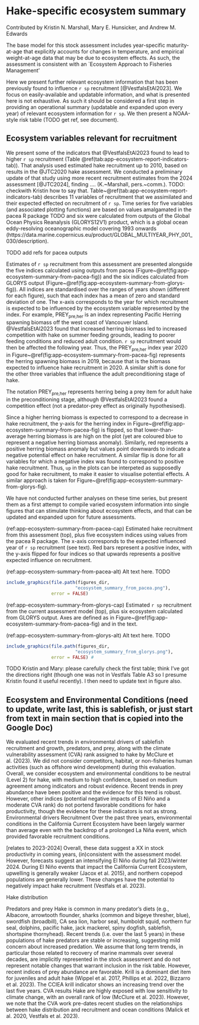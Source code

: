 \newpage

\rfoot{Ecosystem report}

# Hake-specific ecosystem summary {#sec:app-ecosystem-report}

Contributed by Kristin N. Marshall, Mary E. Hunsicker, and Andrew M. Edwards

The base model for this stock assessment includes
year-specific maturity-at-age that explicitly accounts for changes in temperature, and
empirical weight-at-age data that may be due to ecosystem effects. As such, the
assessment is consistent with an `Ecosystem Approach to Fisheries
Management'

<!-- TODO add ref related to Jenny's talk if Bridget has something. -->

Here we
present further relevant ecosystem information that has been previously
found to influence `r sp` recruitment [@VestfalsEtAl2023].
We focus on easily-available and updatable
information, and what is presented here is not exhaustive. As such it should be
considered a first step in providing an operational summary (updatable and
expanded upon every year) of relevant
ecosystem information for `r sp`. We then present a NOAA-style risk table (TODO
get ref, see document).

## Ecosystem variables relevant for recruitment

We present some of the indicators that @VestfalsEtAl2023 found to lead to higher
`r sp` recruitment (Table \@ref(tab:app-ecosystem-report-indicators-tab)). That
analysis used estimated hake recruitment up to 2010, based on results in
the @JTC2020 hake assessment. We conducted a preliminary update of
that study using more recent recruitment estimates from the 2024 assessment
[@JTC2024], finding .... (K.~Marshall, pers.~comm.). TODO: checkwith Kristin
how to say that. Table~\@ref(tab:app-ecosystem-report-indicators-tab) describes
11 variables of recruitment that we assimilated and their expected effected on
recruitment of `r sp`. Time series for five variables (and associated plotting
functions) are based on values amalgamated in the pacea R package TODO and six
were calculated from outputs of the Global
Ocean Physics Reanalysis (GLORYS12V1) product, which is a global ocean
eddy-resolving oceanographic model covering 1993 onwards
(https://data.marine.copernicus.eu/product/GLOBAL_MULTIYEAR_PHY_001_030/description).


\begin{table}[hbp]
\centering
\caption{\label{tab:app-ecosystem-report-indicators-tab}Descriptions of easily
available ecosystem variables that were found to influence `r sp`
recruitment either by Vestfals et al. (2023) or our updated analyses (unpublished).
Variables are in order of life-history stage, following Table~A1 of Vestfals et
al. (2023); see that reference for full details. Shelf break is considered
between 100 and 2,000~m isobaths, defining the longitudinal extent for several
variables. Subscripts refer to life-history stage: TODO}
\centering
\fontsize{10}{12}\selectfont
\begin{tabular}[t]{p{3cm}p{6cm}p{6cm}}
\toprule
Abbreviation~of variable & Definition & Effect on recruitment; expectation for an increase in
variable\\
\midrule

PREY$_{\mbox{pre,her}}$ & Pacific Herring spawning biomass off the west coast of
Vancouver Island & Increased competition with herring on summer feeding grounds
leads to poorer feeding conditions and reduced adult condition;
$\downarrow$ recruitment the following year\\

BI$_{\mbox{pre}}$ & North Pacific Current Bifurcation Index & Northward-shifted
bifurcation leads to increased advection of prey southwards, leading to poorer
feeding conditions off British Columbia, Washington, and Oregon, and reduced
adult condition;
$\downarrow$ recruitment the following year\\

PDO$_{\mbox{pre}}$ & Pacific Decadal Oscillation during preconditioning (Apr-Sep) & Indicator of basin-scale
processes, negative phase linked to higher productivity and improved adult condition (Apr-Sep);
$\downarrow$ recruitment the following year\\

NPGO$_{\mbox{pre}}$ & North Pacific Gyre Oscillation during preconditioning
(Apr-Sep) & Indicator of basin-scale
processes, positive phase linked to higher nutrient concentrations and
productivity, and improved adult condition;
$\uparrow$ recruitment the following year\\

TEMP$_{\mbox{spawn}}$ & Mean temperature during spawning (shelf break,
Jan-Mar, 130-500~m depth, 31-36~\textdegree~N) & Fish less likely to spawn at
higher temperatures; $\downarrow$ recruitment that year\\

AST$_{\mbox{eggs}}$ & Net along-shore transport (shelf break,
Jan-Mar, 40-60~m depth, 31-36~\textdegree~N)
& Increased northward advection away from juvenile nursery areas decreases
recruitment; $\downarrow$ recruitment that year\\

MLD$_{\mbox{yolk}}$ & Mean mixed layer depth (shelf break
Jan-Apr, 31-36~\textdegree~N)
& Larvae aggregate at base of mixed layer so mixed layer depth may limit how far
they rise in the water column affecting later transport; $\downarrow$ recruitment that year\\

SSH$_{\mbox{JA.c}}$ & Average sea-surface
height off California as an indicator of basin-scale processes (from coast to
30~km offshore, Jan-Apr, 34.5-42.5~\textdegree~N)
& Not clear which way it goes (not in Table A3 Vestfals). TODO ???\\

MLD$_{\mbox{latelarv}}$ & Mean mixed layer depth (shelf break
Mar-Jun, 31-37~\textdegree~N)
& Larvae aggregate at base of mixed layer so mixed layer depth may limit how far they rise in the
water column affecting later transport; $\downarrow$ recruitment that year\\

PU$_{\mbox{latelarv}}$ & Strength of poleward undercurrent (from coast to 275~m isobath,
Mar-Jun, 75-275~m depth, 33.5-34.5~\textdegree~N)
& Increased northward
advection away from juvenile nursery areas decreases recruitment; $\downarrow$ recruitment that year \\

PRED$_{\mbox{age0.age1hake}}$ & Biomass of age-1 Pacific Hake (from this stock assessment)
& Age-1 hake predate on pelagic juveniles (roughly Apr-Sep); $\downarrow$ recruitment that year \\

\bottomrule
\end{tabular}
\end{table}



TODO add refs for pacea outputs

Estimates of `r sp` recruitment from this assessment are presented alongside the
five indices calculated using outputs from pacea
(Figure~\@ref(fig:app-ecosystem-summary-from-pacea-fig))
and the six indices calculated from GLORYS output
(Figure~\@ref(fig:app-ecosystem-summary-from-glorys-fig)).
All indices are standardised over the ranges of years shown (different for each
figure), such that each index has a mean of zero and standard deviation of
one. The x-axis corresponds to the year for which recruitment is expected to be
influenced by the ecosystem variable represented by the index. For example,
PREY$_{\mbox{pre,her}}$ is an index representing Pacific Herring spawning biomass off the west coast of
Vancouver Island. @VestfalsEtAl2023 found that increased herring biomass led to
increased competition with hake on summer feeding grounds, leading to poorer
feeding conditions and reduced adult condition. `r sp` recruitment would then be
affected the following year. Thus, the PREY$_{\mbox{pre,her}}$ index year 2020 in
Figure~\@ref(fig:app-ecosystem-summary-from-pacea-fig)
represents the herring spawning biomass in 2019, because that is the biomass
expected to influence hake recruitment in 2020. A similar shift is done for the
other three variables that influence the adult preconditioning stage of hake.

The notation PREY$_{\mbox{pre,her}}$ represents herring being a prey item for
adult hake in the preconditioning stage, although @VestfalsEtAl2023 found a
competition effect (not a predator-prey effect as originally hypothesised).

Since a higher herring biomass is expected to correspond to a decrease in hake
recruitment, the y-axis for the herring index in
Figure~\@ref(fig:app-ecosystem-summary-from-pacea-fig)
is flipped, so that lower-than-average herring biomass is are high on the plot
(yet are coloured blue to represent a negative herring biomass
anomaly). Similarly, red represents a positive herring biomass anomaly but
values point downwards to indicate a negative potential effect on hake
recruitment. A similar flip is done for all variables for which a negative index
was found to
correspond to positive hake recruitment. Thus, `up` in the plots can be
interpeted as supposedly good for hake recruitment, to make it easier to
visualise potential effects. A similar approach is taken for
Figure~\@ref(fig:app-ecosystem-summary-from-glorys-fig).

We have not conducted further analyses on these time series, but present them as
a first attempt to compile varied ecosystem information into single figures that
can
stimulate thinking about ecosystem effects, and
that can be updated and expanded upon for future assessments.

<!-- Figures currently built in pacea/R-temp/ecosystem-summary-hake-make-figures.R on dev-andy branch -->

(ref:app-ecosystem-summary-from-pacea-cap) Estimated hake recruitment from this assessment (top), plus five ecosystem indices
using values from the pacea R package. The x-axis corresponds to the
expected influenced year
of `r sp` recruitment (see
text). Red bars represent a positive index, with the y-axis flipped for four
indices so that
upwards represents a positive expected influence on recruitment.

(ref:app-ecosystem-summary-from-pacea-alt) Alt text here. TODO

```r

include_graphics(file.path(figures_dir,
                          "ecosystem_summary_from_pacea.png"),
                 error = FALSE)
```

(ref:app-ecosystem-summary-from-glorys-cap) Estimated `r sp` recruitment from
the current assessment model (top), plus six ecosystem calculated from GLORYS
output. Axes are defined as in
Figure~\@ref(fig:app-ecosystem-summary-from-pacea-fig) and in the text.

(ref:app-ecosystem-summary-from-glorys-alt) Alt text here. TODO

```r

include_graphics(file.path(figures_dir,
                          "ecosystem_summary_from_glorys.png"),
                 error = FALSE) #
```

\clearpage

\begin{table}[hbp]
\centering
\caption{\label{tab:app-ecosystem-report-risk-tab}Risk table ....}
\centering
\fontsize{10}{12}\selectfont
\begin{tabular}[t]{p{5cm}p{5cm}p{5cm}}
\toprule
Ecosystem and environmental conditions & Assessment data inputs &
Assessment model fits and structural uncertainty\\
\midrule
Recruitment: 2020-2021 recruitment indicators were positive (environmental
conditions) & & \\
 & & \\
Prey: increasing (krill, juvenile hake) & & \\
 & & \\
Predators: no trend & & \\
 & & \\
CVA rank: low & & \\
\hline
Level 2 (medium agreement, robust evidence) & Level 3 (maturity-at-age linked
explicitly to temperature) & Level X\\
\bottomrule
\end{tabular}
\end{table}

TODO Kristin and Mary: please carefully check the first table; think I've got
the directions right (though one was not in Vestfals Table A3 so I presume
Kristin found it useful recently). I then need to update text in figure also.

## Ecosystem and Environmental Conditions (need to update, write last, this is sablefish, or just start from text in main section that is copied into the Google Doc)

We evaluated recent trends in environmental drivers of sablefish recruitment and growth, predators, and prey, along with the climate vulnerability assessment (CVA) rank assigned to hake by McClure et al. (2023). We did not consider competitors, habitat, or non-fisheries human activities (such as offshore wind development) during this evaluation. Overall, we consider ecosystem and environmental conditions to be neutral (Level 2) for hake, with medium to high confidence, based on medium agreement among indicators and robust evidence. Recent trends in prey abundance have been positive and the evidence for this trend is robust. However, other indices (potential negative impacts of El Niño and a moderate CVA rank) do not portend favorable conditions for hake productivity, though the evidence for these indicators is not as strong.
Environmental drivers
Recruitment
Over the past three years, environmental conditions in the California Current Ecosystem have been largely warmer than average even with the backdrop of a prolonged La Niña event, which provided favorable recruitment conditions.

[relates to 2023-2024] Overall, these data suggest a XX in stock productivity in
coming years, (in)consistent with the assessment model. However, forecasts
suggest an intensifying El Niño during fall 2023/winter 2024. During El Niño
events that impact the California Current Ecosystem, upwelling is generally
weaker (Jacox et al. 2015), and northern copepod populations are generally
lower. These changes have the potential to negatively impact hake recruitment
(Vestfals et al. 2023).

Hake distribution

Predators and prey
Hake is common in many predator’s diets (e.g., Albacore, arrowtooth flounder, sharks (common and bigeye thresher, blue), swordfish (broadbill), CA sea lion, harbor seal, humboldt squid, northern fur seal, dolphins, pacific hake, jack mackerel, spiny dogfish, sablefish, shortspine thornyhead).  Recent trends (i.e. over the last 5 years) in these populations of hake predators are stable or increasing, suggesting mild concern about increased predation. We assume that long term trends, in particular those related to recovery of marine mammals over several decades, are implicitly represented in the stock assessment and do not represent notable changes that warrant inclusion in the risk table. However, recent indices of prey abundance are favorable. Krill is a dominant diet item for juveniles and adult hake (Wippel et al. 2017, Phillips et al. 2022, Bizzarro et al. 2023). The CCIEA krill indicator shows an increasing trend over the last five years.
CVA results
Hake are highly exposed with low sensitivity to climate change, with an overall rank of low (McClure et al. 2023).  However, we note that the CVA work pre-dates recent studies on the relationships between hake distribution and recruitment and ocean conditions (Malick et al. 2020, Vestfals et al. 2023).

\clearpage
